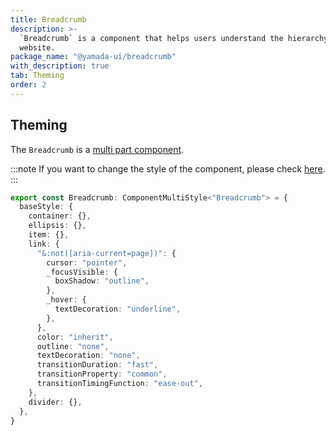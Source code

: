 ```yaml
---
title: Breadcrumb
description: >-
  `Breadcrumb` is a component that helps users understand the hierarchy of a
  website.
package_name: "@yamada-ui/breadcrumb"
with_description: true
tab: Theming
order: 2
---
```


## Theming

The `Breadcrumb` is a [multi part component](/styled-system/theming/component-styles#multi-part-components).

:::note
If you want to change the style of the component, please check [here](/styled-system/theming/customize-theme#changing-the-style-of-components).
:::

```ts
export const Breadcrumb: ComponentMultiStyle<"Breadcrumb"> = {
  baseStyle: {
    container: {},
    ellipsis: {},
    item: {},
    link: {
      "&:not([aria-current=page])": {
        cursor: "pointer",
        _focusVisible: {
          boxShadow: "outline",
        },
        _hover: {
          textDecoration: "underline",
        },
      },
      color: "inherit",
      outline: "none",
      textDecoration: "none",
      transitionDuration: "fast",
      transitionProperty: "common",
      transitionTimingFunction: "ease-out",
    },
    divider: {},
  },
}
```
